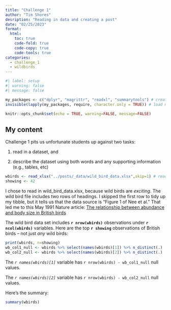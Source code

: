 ```yaml
---
title: "Challenge 1"
author: "Tim Shores"
desription: "Reading in data and creating a post"
date: "02/25/2023"
format:
  html:
    toc: true
    code-fold: true
    code-copy: true
    code-tools: true
categories:
  - challenge_1
  - wildbirds
---
```

```r
#| label: setup
#| warning: false
#| message: false

my_packages <- c("dplyr", "magrittr", "readxl", "summarytools") # create vector of packages
invisible(lapply(my_packages, require, character.only = TRUE)) # load multiple packages

knitr::opts_chunk$set(echo = TRUE, warning=FALSE, message=FALSE)
```

## My content

Challenge 1 pits us unfortunate students up against two tasks:

1)  read in a dataset, and

2)  describe the dataset using both words and any supporting information (e.g., tables, etc)

```r
wbirds <- read_xlsx("../posts/_data/wild_bird_data.xlsx",skip=1) # read in data
showing <- 42
```

I chose to read in wild_bird_data.xlsx, because wild birds are *exciting*. The wild bird file includes two rows of headings. I skipped the first row to tidy up my tibble, but it tells us that the data source is "Figure 1 of Nee et al." That led me to this May 1991 Nature article: [The relationship between abundance and body size in British birds](https://www.nature.com/articles/351312a0)

The wild bird data set includes **`r nrow(wbirds)`** observations under **`r ncol(wbirds)`** variables. Here are the top **`r showing`** observations of British birds -- not just *any* wild birds:

```r
print(wbirds, n=showing)
wb_col1_null <- wbirds %>% select(names(wbirds)[1]) %>% n_distinct(.)
wb_col2_null <- wbirds %>% select(names(wbirds)[2]) %>% n_distinct(.)
```

The *`r names(wbirds)[1]`* variable has `r nrow(wbirds) - wb_col1_null` null values.

The *`r names(wbirds)[2]`* variable has `r nrow(wbirds) - wb_col2_null` null values.

Here's the summary:

```r
summary(wbirds)
```